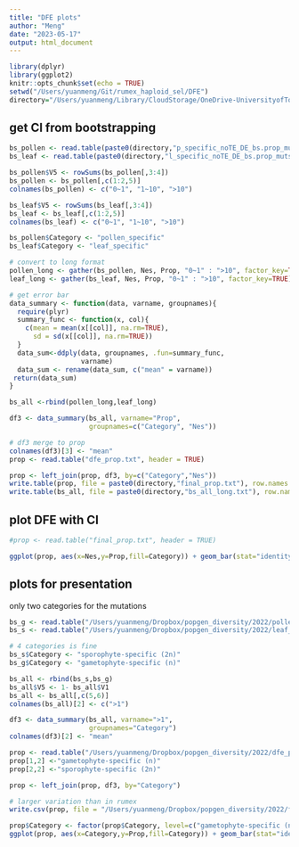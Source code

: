 ```yaml
---
title: "DFE plots"
author: "Meng"
date: "2023-05-17"
output: html_document
---
```


```r
library(dplyr)
library(ggplot2)
knitr::opts_chunk$set(echo = TRUE)
setwd("/Users/yuanmeng/Git/rumex_haploid_sel/DFE")
directory="/Users/yuanmeng/Library/CloudStorage/OneDrive-UniversityofToronto/Manuscripts/rumex_haploid_sel/DFE/"
```



## get CI from bootstrapping
```r
bs_pollen <- read.table(paste0(directory,"p_specific_noTE_DE_bs.prop_muts.txt"))
bs_leaf <- read.table(paste0(directory,"l_specific_noTE_DE_bs.prop_muts.txt"))

bs_pollen$V5 <- rowSums(bs_pollen[,3:4])
bs_pollen <- bs_pollen[,c(1:2,5)]
colnames(bs_pollen) <- c("0~1", "1~10", ">10")

bs_leaf$V5 <- rowSums(bs_leaf[,3:4])
bs_leaf <- bs_leaf[,c(1:2,5)]
colnames(bs_leaf) <- c("0~1", "1~10", ">10")

bs_pollen$Category <- "pollen_specific"
bs_leaf$Category <- "leaf_specific"

# convert to long format
pollen_long <- gather(bs_pollen, Nes, Prop, "0~1" : ">10", factor_key=TRUE)
leaf_long <- gather(bs_leaf, Nes, Prop, "0~1" : ">10", factor_key=TRUE)

# get error bar
data_summary <- function(data, varname, groupnames){
  require(plyr)
  summary_func <- function(x, col){
    c(mean = mean(x[[col]], na.rm=TRUE),
      sd = sd(x[[col]], na.rm=TRUE))
  }
  data_sum<-ddply(data, groupnames, .fun=summary_func,
                  varname)
  data_sum <- rename(data_sum, c("mean" = varname))
 return(data_sum)
}

bs_all <-rbind(pollen_long,leaf_long)

df3 <- data_summary(bs_all, varname="Prop", 
                    groupnames=c("Category", "Nes"))

# df3 merge to prop
colnames(df3)[3] <- "mean"
prop <- read.table("dfe_prop.txt", header = TRUE)

prop <- left_join(prop, df3, by=c("Category","Nes"))
write.table(prop, file = paste0(directory,"final_prop.txt"), row.names = F, quote = F)
write.table(bs_all, file = paste0(directory,"bs_all_long.txt"), row.names = F, quote = F)
```


## plot DFE with CI
```r
#prop <- read.table("final_prop.txt", header = TRUE)

ggplot(prop, aes(x=Nes,y=Prop,fill=Category)) + geom_bar(stat="identity", position=position_dodge()) + theme_classic() + scale_x_discrete(limits=c("0~1", "1~10", ">10")) + scale_fill_manual(values = c("#CCEBC5", "#238B45"))  + labs(y="Proportion of mutations") + geom_errorbar(aes(ymin=mean-sd, ymax=mean+sd), width=.2, position=position_dodge(.9)) + theme(text = element_text(size = 20))
```


## plots for presentation
only two categories for the mutations
```r
bs_g <- read.table("/Users/yuanmeng/Dropbox/popgen_diversity/2022/pollen_specific.prop_muts.txt")
bs_s <- read.table("/Users/yuanmeng/Dropbox/popgen_diversity/2022/leaf_specific.prop_muts.txt")

# 4 categories is fine
bs_s$Category <- "sporophyte-specific (2n)"
bs_g$Category <- "gametophyte-specific (n)"

bs_all <- rbind(bs_s,bs_g)
bs_all$V5 <- 1- bs_all$V1
bs_all <- bs_all[,c(5,6)]
colnames(bs_all)[2] <- c(">1")

df3 <- data_summary(bs_all, varname=">1", 
                    groupnames="Category")
colnames(df3)[2] <- "mean"

prop <- read.table("/Users/yuanmeng/Dropbox/popgen_diversity/2022/dfe_prop_shrink.txt", header = TRUE)
prop[1,2] <-"gametophyte-specific (n)"
prop[2,2] <-"sporophyte-specific (2n)"

prop <- left_join(prop, df3, by="Category")

# larger variation than in rumex
write.csv(prop, file = "/Users/yuanmeng/Dropbox/popgen_diversity/2022/final_prop_shrink.csv", row.names = F, quote = F)
```

```r
prop$Category <- factor(prop$Category, level=c("gametophyte-specific (n)","sporophyte-specific (2n)")) # haploid is darker
ggplot(prop, aes(x=Category,y=Prop,fill=Category)) + geom_bar(stat="identity", position=position_dodge()) + theme_classic() +scale_fill_manual(values = c("#238B45","#CCEBC5"))  + labs(y="Proportion of mutations") + geom_errorbar(aes(ymin=mean-sd, ymax=mean+sd), width=.2, position=position_dodge(.9)) + theme(text = element_text(size = 20))

```



 